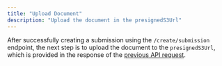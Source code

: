 ```yaml
---
title: "Upload Document"
description: "Upload the document in the presignedS3Url"
---
```


After successfully creating a submission using the `/create/submission` endpoint, the next step is to upload the document to the `presignedS3Url`, which is provided in the response of the [previous API request](/endpoints/documentupload).